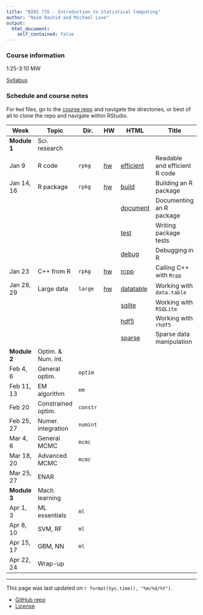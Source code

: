 ```yaml
---
title: "BIOS 735 - Introduction to Statistical Computing"
author: "Naim Rashid and Michael Love"
output: 
  html_document:
    self_contained: false
---
```


### Course information

1:25-3:10 MW

[Syllabus](syllabus.html)

### Schedule and course notes

For `Rmd` files, go to the
[course repo](https://github.com/biodatascience/statcomp_src) and navigate the
directories, or best of all to clone the repo and navigate within RStudio. 

| Week | Topic | Dir. | HW | HTML | Title |
|------|-------|------|----|------|-------|
| **Module 1**   | Sci. research | | | | |
| Jan 9      | R code | `rpkg` | [hw](#) | [efficient](rpkg/efficient.html) | Readable and efficient R code |
| Jan 14, 16 | R package | `rpkg` | [hw](#) | [build](rpkg/build.html) | Building an R package |
| | | | | [document](rpkg/document.html) | Documenting an R package |
| | | | | [test](rpkg/test.html) | Writing package tests |
| | | | | [debug](rpkg/debug.html) | Debugging in R |
| Jan 23     | C++ from R | `rpkg` | [hw](#) | [rcpp](rpkg/rcpp.html) | Calling C++ with `Rcpp` |
| Jan 28, 29 | Large data | `large` | [hw](#) | [datatable](large/datatable.html) | Working with `data.table` |
| | | | | [sqlite](large/sqlite.html) | Working with `RSQLite` |
| | | | | [hdf5](large/hdf5.html) | Working with `rhdf5` |
| | | | | [sparse](large/sparse.html) | Sparse data manipulation |
| **Module 2**   | Optim. & Num. int. | | | | |
| Feb 4, 6   | General optim. | `optim` | | | |
| Feb 11, 13 | EM algorithm | `em` | | | |
| Feb 20     | Constrained optim. | `constr` | | | |
| Feb 25, 27 | Numer. integration | `numint` | | | |
| Mar 4, 6   | General MCMC | `mcmc` | | | |
| Mar 18, 20 | Advanced MCMC | `mcmc` | | | |
| Mar 25, 27 | ENAR | | | | |
| **Module 3** | Mach. learning | | | | |
| Apr 1, 3   | ML essentials | `ml` | | | |
| Apr 8, 10  | SVM, RF | `ml` | | | |
| Apr 15, 17 | GBM, NN | `ml` | | | |
| Apr 22, 24 | Wrap-up | | | | |

---

This page was last updated on `r format(Sys.time(), "%m/%d/%Y")`. 

* [GitHub repo](https://github.com/biodatascience/statcomp_src)
* [License](https://github.com/biodatascience/statcomp_src/blob/master/LICENSE)
